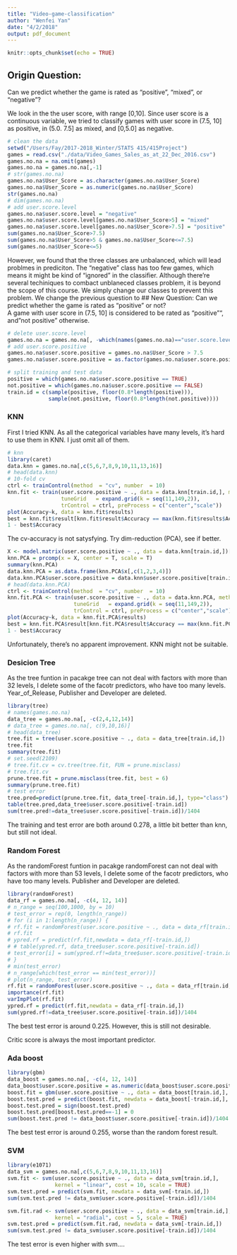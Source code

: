 ```yaml
---
title: "Video-game-classification"
author: "Wenfei Yan"
date: "4/2/2018"
output: pdf_document
---
```


```r
knitr::opts_chunk$set(echo = TRUE)
```

## Origin Question:
Can we predict whether the game is rated as "positive", "mixed", or "negative"?

We look in the the user score, with range [0,10]. Since user score is a continuous variable, we tried to classify games with user score in (7.5, 10] as positive, in (5.0. 7.5] as mixed, and [0,5.0] as negative.

```r
# clean the data
setwd("/Users/Fay/2017-2018_Winter/STATS 415/415Project")
games = read.csv("./data/Video_Games_Sales_as_at_22_Dec_2016.csv")
games.no.na = na.omit(games)
games.no.na = games.no.na[,-1]
# str(games.no.na)
games.no.na$User_Score = as.character(games.no.na$User_Score)
games.no.na$User_Score = as.numeric(games.no.na$User_Score)
str(games.no.na)
# dim(games.no.na)
# add user.score.level
games.no.na$user.score.level = "negative"
games.no.na$user.score.level[games.no.na$User_Score>5] = "mixed"
games.no.na$user.score.level[games.no.na$User_Score>7.5] = "positive"
sum(games.no.na$User_Score>7.5)
sum(games.no.na$User_Score>5 & games.no.na$User_Score<=7.5)
sum(games.no.na$User_Score<=5)
```

However, we found that the three classes are unbalanced, which will lead problmes in prediciton. The "negative" class has too few games, which means it might be kind of "ignored" in the classifier. Although there're several techiniques to combact unblaneced classes problem, it is beyond the scope of this course. We simply change our classes to prevent this problem. We change the previous question to 
## New Question:
Can we predict whether the game is rated as "positive" or not?  
A game with user score in (7.5, 10] is considered to be rated as "positive"", and "not positive" otherwise.
```r
# delete user.score.level
games.no.na = games.no.na[, -which(names(games.no.na)=="user.score.level")]
# add user.score.positive
games.no.na$user.score.positive = games.no.na$User_Score > 7.5
games.no.na$user.score.positive = as.factor(games.no.na$user.score.positive)
```
```r
# split training and test data
positive = which(games.no.na$user.score.positive == TRUE)
not.positive = which(games.no.na$user.score.positive == FALSE)
train.id = c(sample(positive, floor(0.8*length(positive))), 
             sample(not.positive, floor(0.8*length(not.positive))))
```

### KNN
First I tried KNN. As all the categorical variables have many levels, it's hard to use them in KNN. I just omit all of them. 
```r
# knn
library(caret)
data.knn = games.no.na[,c(5,6,7,8,9,10,11,13,16)]
# head(data.knn)
# 10-fold cv
ctrl <- trainControl(method  = "cv", number  = 10)
knn.fit <- train(user.score.positive ~ ., data = data.knn[train.id,], method = "knn",
                 tuneGrid   = expand.grid(k = seq(11,149,2)),
                 trControl = ctrl, preProcess = c("center","scale"))
plot(Accuracy~k, data = knn.fit$results)
best = knn.fit$result[knn.fit$result$Accuracy == max(knn.fit$results$Accuracy),]
1 - best$Accuracy
```
The cv-accuracy is not satysfying. Try dim-reduction (PCA), see if better.
```r
X <- model.matrix(user.score.positive ~ ., data = data.knn[train.id,])[, -1]
knn.PCA = prcomp(x = X, center = T, scale = T)
summary(knn.PCA)
data.knn.PCA = as.data.frame(knn.PCA$x[,c(1,2,3,4)])
data.knn.PCA$user.score.positive = data.knn$user.score.positive[train.id]
# head(data.knn.PCA)
ctrl <- trainControl(method  = "cv", number  = 10)
knn.fit.PCA <- train(user.score.positive ~ ., data = data.knn.PCA, method = "knn", 
                     tuneGrid   = expand.grid(k = seq(11,149,2)),
                     trControl = ctrl, preProcess = c("center","scale"))
plot(Accuracy~k, data = knn.fit.PCA$results)
best = knn.fit.PCA$result[knn.fit.PCA$result$Accuracy == max(knn.fit.PCA$results$Accuracy),]
1 - best$Accuracy
```
Unfortunately, there's no apparent improvement. KNN might not be suitable.

### Desicion Tree
As the tree funtion in pacakge tree can not deal with factors with more than 32 levels, I delete some of the facotr predictors, who have too many levels. Year_of_Release, Publisher and Developer are deleted.
```r
library(tree)
# names(games.no.na)
data_tree = games.no.na[, -c(2,4,12,14)]
# data_tree = games.no.na[, c(9,10,16)]
# head(data_tree)
tree.fit = tree(user.score.positive ~ ., data = data_tree[train.id,])
tree.fit
summary(tree.fit)
# set.seed(2109)
# tree.fit.cv = cv.tree(tree.fit, FUN = prune.misclass)
# tree.fit.cv
prune.tree.fit = prune.misclass(tree.fit, best = 6)
summary(prune.tree.fit)
# test error
tree.pred=predict(prune.tree.fit, data_tree[-train.id,], type="class")
table(tree.pred,data_tree$user.score.positive[-train.id])
sum(tree.pred!=data_tree$user.score.positive[-train.id])/1404
```
The training and test error are both around 0.278, a little bit better than knn, but still not ideal.

### Random Forest
As the randomForest funtion in pacakge randomForest can not deal with factors with more than 53 levels, I delete some of the facotr predictors, who have too many levels. Publisher and Developer are deleted.
```r
library(randomForest)
data_rf = games.no.na[, -c(4, 12, 14)]
# n_range = seq(100,1000, by = 10)
# test_error = rep(0, length(n_range))
# for (i in 1:length(n_range)) {
# rf.fit = randomForest(user.score.positive ~ ., data = data_rf[train.id,], ntree = n_range[i])
# rf.fit
# ypred.rf = predict(rf.fit,newdata = data_rf[-train.id,])
# # table(ypred.rf, data_tree$user.score.positive[-train.id])
# test_error[i] = sum(ypred.rf!=data_tree$user.score.positive[-train.id])/1404
# }
# min(test_error)
# n_range[which(test_error == min(test_error))]
# plot(n_range, test_error)
rf.fit = randomForest(user.score.positive ~ ., data = data_rf[train.id,], ntree = 260, importance = TRUE)
importance(rf.fit)
varImpPlot(rf.fit)
ypred.rf = predict(rf.fit,newdata = data_rf[-train.id,])
sum(ypred.rf!=data_tree$user.score.positive[-train.id])/1404
```
The best test error is around 0.225. However, this is still not desirable.

Critic score is always the most important predictor.

### Ada boost
```r
library(gbm)
data_boost = games.no.na[, -c(4, 12, 14)]
data_boost$user.score.positive = as.numeric(data_boost$user.score.positive)-1
boost.fit = gbm(user.score.positive ~ ., data = data_boost[train.id,], distribution = "adaboost", n.trees = 2700)
boost.test.pred = predict(boost.fit, newdata = data_boost[-train.id,], n.trees = 2700)
boost.test.pred = sign(boost.test.pred)
boost.test.pred[boost.test.pred==-1] = 0
sum(boost.test.pred != data_boost$user.score.positive[-train.id])/1404
```
The best test error is around 0.255, worse than the random forest result.


### SVM
```r
library(e1071)
data_svm = games.no.na[,c(5,6,7,8,9,10,11,13,16)]
svm.fit <- svm(user.score.positive ~ ., data = data_svm[train.id,], 
               kernel = "linear", cost = 10, scale = TRUE)
svm.test.pred = predict(svm.fit, newdata = data_svm[-train.id,])
sum(svm.test.pred != data_svm$user.score.positive[-train.id])/1404

svm.fit.rad <- svm(user.score.positive ~ ., data = data_svm[train.id,], 
               kernel = "radial", cost = 5, scale = TRUE)
svm.test.pred = predict(svm.fit.rad, newdata = data_svm[-train.id,])
sum(svm.test.pred != data_svm$user.score.positive[-train.id])/1404
```
The test error is even higher with svm....







